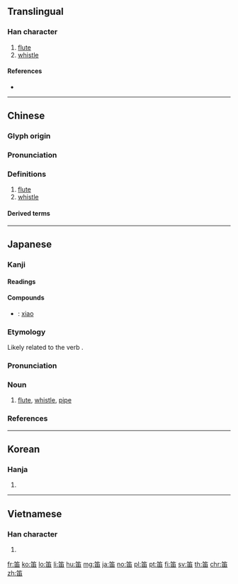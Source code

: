 {{character info/new}}
==Translingual==

===Han character===
{{Han char|rn=118|rad=竹|as=05|sn=11|four=88603|canj=HLW|ids=⿰竹由}}

# [[flute]]
# [[whistle]]

====References====
* {{Han ref|kx=0879.330|dkj=25917|dj=1307.230|hdz=52955.010|uh=7B1B|ud=31515|bh=B2C3|bd=45763}}

----

==Chinese==
{{zh-forms}}

===Glyph origin===
{{Han etym}}

===Pronunciation===
{{zh-pron
|m=dí
|c=dek6,dek6-2
|h=pfs=
|md=
|mn=ta̍t/te̍k
|w=
|mc=y
|oc=y
|cat=n
}}

===Definitions===
{{zh-hanzi}}

# [[flute]]
# [[whistle]]

====Derived terms====
{{zh-der|笛子|海笛|笛膜}}

{{zh-cat|Musical instruments|Music}}

----

==Japanese==

===Kanji===
{{ja-kanji|grade=3|rs=竹05}}

====Readings====
{{ja-readings
|goon=[[ちゃく]] (chaku)
|kanon=[[てき]] (teki)
|kun=[[ふえ]] (fue)}}

====Compounds====
{{der-top|Compounds}}
* {{ja-r|簫の笛|しょう の ふえ}}: [[xiao]] {{gloss|Chinese flute}}
{{der-bottom}}

===Etymology===
{{ja-kanjitab|ふえ|yomi=k}}
Likely related to the verb {{m|ja|吹く|tr=fuku||to [[blow]]}}.

===Pronunciation===
{{ja-pron|yomi=k|ふえ|acc=0|acc_ref=DJR,NHK}}

===Noun===
{{ja-noun|ふえ}}

# {{lb|ja|sort=ふえ|musical instrument}} [[flute]], [[whistle]], [[pipe]]

===References===
<references/>

----

==Korean==

===Hanja===
{{ko-hanja|hangeul=적|eumhun=|rv=jeok|mr=chŏk|y=cek}}

# {{defn|lang=ko|sort=竹05}}

----

==Vietnamese==

===Han character===
{{vi-hantu|[[địch]], [[sáo]]|rs=竹05}}

# {{defn|lang=vi|sort=竹05}}

[[fr:笛]]
[[ko:笛]]
[[lo:笛]]
[[li:笛]]
[[hu:笛]]
[[mg:笛]]
[[ja:笛]]
[[no:笛]]
[[pl:笛]]
[[pt:笛]]
[[fi:笛]]
[[sv:笛]]
[[th:笛]]
[[chr:笛]]
[[zh:笛]]